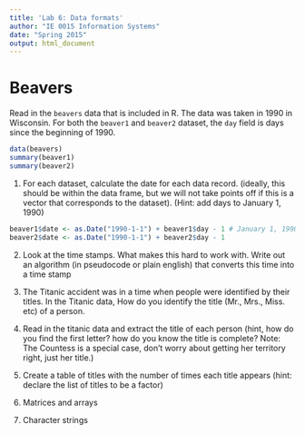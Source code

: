 ```yaml
---
title: 'Lab 6: Data formats'
author: "IE 0015 Information Systems"
date: "Spring 2015"
output: html_document
---
```


Beavers
=======

Read in the `beavers` data that is included in R.  The data was taken in 1990 in Wisconsin. For both the `beaver1` and `beaver2` dataset, the `day` field is days since the beginning of 1990.

```r
data(beavers)
summary(beaver1)
summary(beaver2)
```

1.  For each dataset, calculate the date for each data record. (ideally, this should be within the data frame, but we will not take points off if this is a vector that corresponds to the dataset). (Hint:  add days to January 1, 1990)

```r
beaver1$date <- as.Date("1990-1-1") + beaver1$day - 1 # January 1, 1990 should be 0 days
beaver2$date <- as.Date("1990-1-1") + beaver2$day - 1
```

2.  Look at the time stamps. What makes this hard to work with. Write out an algorithm (in pseudocode or plain english) that converts this time into a time stamp


3.  The Titanic accident was in a time when people were identified by their titles. In the Titanic data, How do you identify the title (Mr., Mrs., Miss. etc) of a person.

4.  Read in the titanic data and extract the title of each person
  (hint, how do you find the first letter? how do you know the title is complete? Note: The Countess is a special case, don't worry about getting her territory right, just her title.)
  
5.  Create a table of titles with the number of times each title appears (hint: declare the list of titles to be a factor)


2.  Matrices and arrays

3.  Character strings